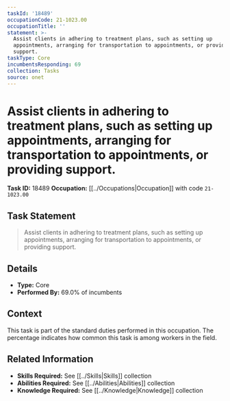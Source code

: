 ```yaml
---
taskId: '18489'
occupationCode: 21-1023.00
occupationTitle: ''
statement: >-
  Assist clients in adhering to treatment plans, such as setting up
  appointments, arranging for transportation to appointments, or providing
  support.
taskType: Core
incumbentsResponding: 69
collection: Tasks
source: onet
---
```

# Assist clients in adhering to treatment plans, such as setting up appointments, arranging for transportation to appointments, or providing support.

**Task ID:** 18489
**Occupation:** [[../Occupations|Occupation]] with code `21-1023.00`

## Task Statement

> Assist clients in adhering to treatment plans, such as setting up appointments, arranging for transportation to appointments, or providing support.

## Details

- **Type:** Core
- **Performed By:** 69.0% of incumbents

## Context

This task is part of the standard duties performed in this occupation. The percentage indicates how common this task is among workers in the field.

## Related Information

- **Skills Required:** See [[../Skills|Skills]] collection
- **Abilities Required:** See [[../Abilities|Abilities]] collection
- **Knowledge Required:** See [[../Knowledge|Knowledge]] collection
